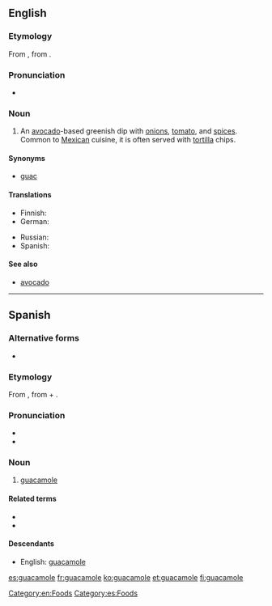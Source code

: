 ==English==
{{wikipedia}}

===Etymology===
From {{etyl|es}} {{term|guacamole|lang=es}}, from {{etyl|nci|en}} {{term|ahuacamolli|āhuacamōlli|lang=nci}}.

===Pronunciation===
* {{rhymes|əʊli}}

===Noun===
{{en-noun|s|-}}

# An [[avocado]]-based greenish dip with [[onion]]s, [[tomato]], and [[spice]]s. Common to [[Mexican]] cuisine, it is often served with [[tortilla]] chips.

====Synonyms====
* {{sense|avocado-based greenish dip}} {{qualifier|informal}} [[guac]]

====Translations====
{{trans-top|avocado-based greenish dip}}
* Finnish: {{t+|fi|guacamole}}
* German: {{t|de|Guacamole|f}}
{{trans-mid}}
* Russian: {{t|ru|гуакамоле}}
* Spanish: {{t-|es|guacamole}}
{{trans-bottom}}

====See also====
* [[avocado]]

[[Category:en:Foods]]

----

==Spanish==

===Alternative forms===
* {{l|es|guacamol}} {{qualifier|Central America, Cuba}}
{{wikipedia|lang=es}}
===Etymology===
From {{etyl|nci|es}} {{term|ahuacamolli|āhuacamōlli|lang=nci}}, from {{term|ahuacatl|āhuacatl|lang=nci|avocado fruit}} + {{term|molli|mōlli|lang=nci|sauce, something ground}}.

===Pronunciation===
* {{IPA|wakaˈmole|lang=es}}
* {{IPA|/ɡwa.ka.ˈmo.le/|lang=es}}

===Noun===
{{es-noun|m}}

# [[#English|guacamole]]

====Related terms====
* {{l|es|aguacate}}
* {{l|es|mole}}

====Descendants====
* English: [[#English|guacamole]]

[[Category:es:Foods]]

[[es:guacamole]]
[[fr:guacamole]]
[[ko:guacamole]]
[[et:guacamole]]
[[fi:guacamole]]